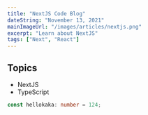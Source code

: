 ```yaml
---
title: "NextJS Code Blog"
dateString: "November 13, 2021"
mainImageUrl: "/images/articles/nextjs.png"
excerpt: "Learn about NextJS"
tags: ["Next", "React"]
---
```


<BlogHeaderComponent
  title={title}
  dateString={dateString}
  mainImageUrl={mainImageUrl}
/>

## Topics

- NextJS
- TypeScript

```typescript
const hellokaka: number = 124;
```
